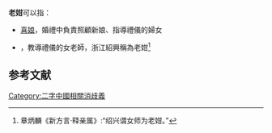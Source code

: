 
'''老姏'''可以指：
* [[喜娘|喜娘]]，婚禮中負責照顧新娘、指導禮儀的婦女
* {{link-en|姆|Chaperone (social)}}，教導禮儀的女老師，浙江紹興稱為老姏<ref>章炳麟《新方言·释亲属》:“绍兴谓女师为老姏。”</ref> 


==参考文献==
{{reflist}}

{{disambig}}

[[Category:二字中國相關消歧義|Category:二字中國相關消歧義]]